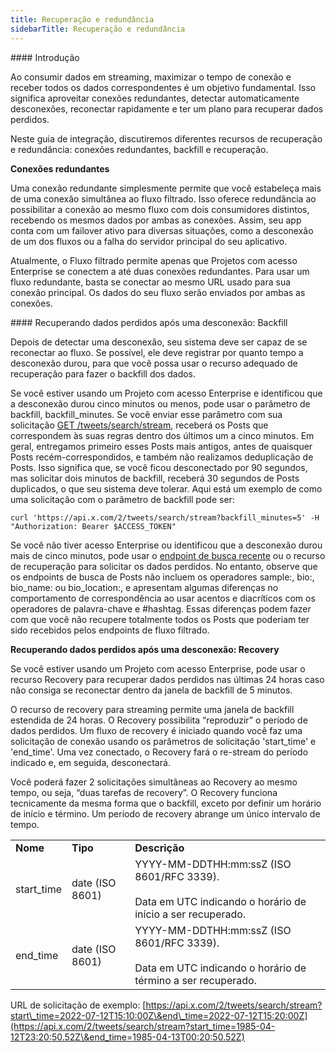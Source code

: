 ```yaml
---
title: Recuperação e redundância
sidebarTitle: Recuperação e redundância
---
```


<div id="introduction">
  #### Introdução
</div>

Ao consumir dados em streaming, maximizar o tempo de conexão e receber todos os dados correspondentes é um objetivo fundamental. Isso significa aproveitar conexões redundantes, detectar automaticamente desconexões, reconectar rapidamente e ter um plano para recuperar dados perdidos.

Neste guia de integração, discutiremos diferentes recursos de recuperação e redundância: conexões redundantes, backfill e recuperação.
 

**Conexões redundantes**

Uma conexão redundante simplesmente permite que você estabeleça mais de uma conexão simultânea ao fluxo filtrado. Isso oferece redundância ao possibilitar a conexão ao mesmo fluxo com dois consumidores distintos, recebendo os mesmos dados por ambas as conexões. Assim, seu app conta com um failover ativo para diversas situações, como a desconexão de um dos fluxos ou a falha do servidor principal do seu aplicativo.

Atualmente, o Fluxo filtrado permite apenas que Projetos com acesso Enterprise se conectem a até duas conexões redundantes. Para usar um fluxo redundante, basta se conectar ao mesmo URL usado para sua conexão principal. Os dados do seu fluxo serão enviados por ambas as conexões.

<div id="recovering-missed-data-after-a-disconnection-backfill">
  #### Recuperando dados perdidos após uma desconexão: Backfill
</div>

Depois de detectar uma desconexão, seu sistema deve ser capaz de se reconectar ao fluxo. Se possível, ele deve registrar por quanto tempo a desconexão durou, para que você possa usar o recurso adequado de recuperação para fazer o backfill dos dados.

Se você estiver usando um Projeto com acesso Enterprise e identificou que a desconexão durou cinco minutos ou menos, pode usar o parâmetro de backfill, backfill\_minutes. Se você enviar esse parâmetro com sua solicitação [GET /tweets/search/stream](/pt-BR/x-api/posts/filtered-stream#get-2-tweets-search-stream), receberá os Posts que correspondem às suas regras dentro dos últimos um a cinco minutos. Em geral, entregamos primeiro esses Posts mais antigos, antes de quaisquer Posts recém-correspondidos, e também não realizamos deduplicação de Posts. Isso significa que, se você ficou desconectado por 90 segundos, mas solicitar dois minutos de backfill, receberá 30 segundos de Posts duplicados, o que seu sistema deve tolerar. Aqui está um exemplo de como uma solicitação com o parâmetro de backfill pode ser:

`curl 'https://api.x.com/2/tweets/search/stream?backfill_minutes=5' -H "Authorization: Bearer $ACCESS_TOKEN"`

Se você não tiver acesso Enterprise ou identificou que a desconexão durou mais de cinco minutos, pode usar o [endpoint de busca recente](/pt-BR/x-api/posts/search/introduction) ou o recurso de recuperação para solicitar os dados perdidos. No entanto, observe que os endpoints de busca de Posts não incluem os operadores sample:, bio:, bio\_name: ou bio\_location:, e apresentam algumas diferenças no comportamento de correspondência ao usar acentos e diacríticos com os operadores de palavra-chave e #hashtag. Essas diferenças podem fazer com que você não recupere totalmente todos os Posts que poderiam ter sido recebidos pelos endpoints de fluxo filtrado.

**Recuperando dados perdidos após uma desconexão: Recovery**

Se você estiver usando um Projeto com acesso Enterprise, pode usar o recurso Recovery para recuperar dados perdidos nas últimas 24 horas caso não consiga se reconectar dentro da janela de backfill de 5 minutos.

O recurso de recovery para streaming permite uma janela de backfill estendida de 24 horas. O Recovery possibilita “reproduzir” o período de dados perdidos. Um fluxo de recovery é iniciado quando você faz uma solicitação de conexão usando os parâmetros de solicitação 'start\_time' e 'end\_time'. Uma vez conectado, o Recovery fará o re-stream do período indicado e, em seguida, desconectará.

Você poderá fazer 2 solicitações simultâneas ao Recovery ao mesmo tempo, ou seja, “duas tarefas de recovery”. O Recovery funciona tecnicamente da mesma forma que o backfill, exceto por definir um horário de início e término. Um período de recovery abrange um único intervalo de tempo.

|     |     |     |
| :--- | :--- | :--- |
| **Nome** | **Tipo** | **Descrição** |
| start\_time | date (ISO 8601) | YYYY-MM-DDTHH:mm:ssZ (ISO 8601/RFC 3339).<br /><br />Data em UTC indicando o horário de início a ser recuperado. |
| end\_time | date (ISO 8601) | YYYY-MM-DDTHH:mm:ssZ (ISO 8601/RFC 3339).<br /><br />Data em UTC indicando o horário de término a ser recuperado. |

URL de solicitação de exemplo: [https://api.x.com/2/tweets/search/stream?start\_time=2022-07-12T15:10:00Z\&end\_time=2022-07-12T15:20:00Z](https://api.x.com/2/tweets/search/stream?start_time=1985-04-12T23:20:50.52Z\&end_time=1985-04-13T00:20:50.52Z)